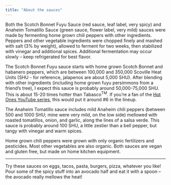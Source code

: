 ```yaml
---
title: "About the sauces"
---
```


Both the Scotch Bonnet Fuyu Sauce (red sauce, leaf label, very spicy) and Anaheim Tomatillo Sauce (green sauce, flower label, very mild) sauces were made by fermenting home grown chili peppers with other ingredients.  Peppers and other vegetable ingredients were chopped finely and mashed with salt (3% by weight), allowed to ferment for two weeks, then stabilized with vinegar and additional spices.  Additional fermentation may occur slowly – keep refrigerated for best flavor.  

The Scotch Bonnet Fuyu sauce starts with home grown Scotch Bonnet and habanero peppers, which are between 100,000 and 350,000 Scoville Heat Units (SHU - for reference, jalapenos are about 5,000 SHU).  After blending with other ingredients (including home grown fuyu persimmons from a friend's tree), I expect this sauce is probably around 50,000-75,000 SHU.  This is about 15-20 times hotter than Tabasco^TM^.  If you're a fan of the [Hot Ones YouTube series](https://www.youtube.com/playlist?list=PLAzrgbu8gEMIIK3r4Se1dOZWSZzUSadfZ), this would put it around #6 in the lineup.

The Anaheim Tomatillo sauce includes mild Anaheim chili peppers (between 500 and 1000 SHU; mine were very mild, on the low side) mellowed with roasted tomatillos, onion, and garlic, along the lines of a salsa verde.  This sauce is probably around 100 SHU, a little zestier than a bell pepper, but tangy with vinegar and warm spices.

Home grown chili peppers were grown with only organic fertilizers and pesticides.  Most other vegetables are also organic.  Both sauces are vegan and gluten free, but made on home kitchen equipment.

-----

Try these sauces on eggs, tacos, pasta, burgers, pizza, whatever you like!  Pour some of the spicy stuff into an avocado half and eat it with a spoon – the avocado really mellows the heat!